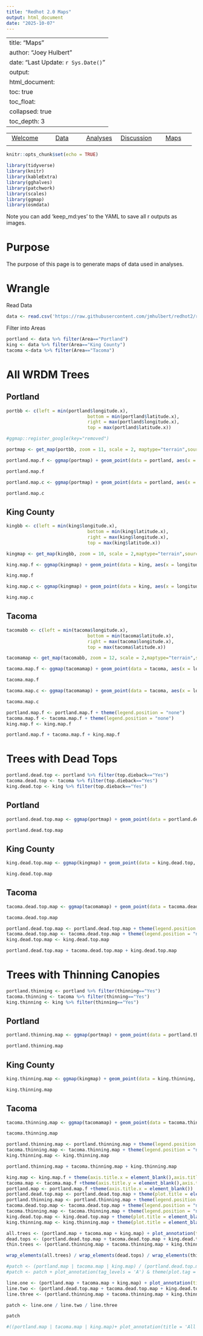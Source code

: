 ```yaml
---
title: "Redhot 2.0 Maps"
output: html_document
date: "2025-10-07"
---
```

---
title: "Maps"
author: "Joey Hulbert"
date: "Last Update: `r Sys.Date()`"
output: 
  html_document:
    toc: true
    toc_float:
      collapsed: true
    toc_depth: 3
---

|            |            |            |            |            |
|:----------:|:----------:|:----------:|:----------:|:----------:|
|[Welcome](https://jmhulbert.github.io/redhot)|[Data](https://jmhulbert.github.io/redhot/data)|[Analyses](https://jmhulbert.github.io/redhot/analyses)|[Discussion](https://jmhulbert.github.io/redhot/discussion)|[Maps](https://jmhulbert.github.io/redhot/maps)
|             |           |            |            |            |

```r
knitr::opts_chunk$set(echo = TRUE)
```

```r
library(tidyverse)
library(knitr)
library(kableExtra)
library(gghalves)
library(patchwork)
library(scales)
library(ggmap)
library(osmdata)
```

Note you can add 'keep_md:yes' to the YAML to save all r outputs as images. 

# Purpose

The purpose of this page is to generate maps of data used in analyses. 


# Wrangle

Read Data


```r
data <- read.csv('https://raw.githubusercontent.com/jmhulbert/redhot2/refs/heads/main/data/urban-data-modified.csv')
```

Filter into Areas

```r
portland <- data %>% filter(Area=="Portland")
king <- data %>% filter(Area=="King County")
tacoma <-data %>% filter(Area=="Tacoma")
```


# All WRDM Trees

## Portland

```r
portbb <- c(left = min(portland$longitude.x), 
                              bottom = min(portland$latitude.x), 
                              right = max(portland$longitude.x), 
                              top = max(portland$latitude.x))
```


```r
#ggmap::register_google(key="removed")
```


```r
portmap <- get_map(portbb, zoom = 11, scale = 2, maptype="terrain",source="google")
```
```r
portland.map.f <- ggmap(portmap) + geom_point(data = portland, aes(x = longitude.x, y = latitude.x,fill=pl.af.f), color = "black",pch=21, size = 3) + theme_minimal() +scale_fill_viridis_c(option = "inferno")+labs(title="Portland",x="Longitude",y="Latitude",fill="Afternoon\nTemp (F)") +theme(plot.title = element_text(size = 14, hjust = .5,face = "bold.italic"))
```

```r
portland.map.f
```

```r
portland.map.c <- ggmap(portmap) + geom_point(data = portland, aes(x = longitude.x, y = latitude.x,fill=pl.af.c), color = "black",pch=21, size = 3) + theme_minimal() +scale_fill_viridis_c(option = "inferno")+labs(title="Portland",x="Longitude",y="Latitude",fill="Afternoon\nTemp (C)") +theme(plot.title = element_text(size = 14, hjust = .5,face = "bold.italic"))
```

```r
portland.map.c
```


## King County

```r
kingbb <- c(left = min(king$longitude.x), 
                              bottom = min(king$latitude.x), 
                              right = max(king$longitude.x), 
                              top = max(king$latitude.x))
```


```r
kingmap <- get_map(kingbb, zoom = 10, scale = 2,maptype="terrain",source="google")
```

```r
king.map.f <- ggmap(kingmap) + geom_point(data = king, aes(x = longitude.x, y = latitude.x,fill=kc.af.f), color = "black",pch=21, size = 3) + theme_minimal() +scale_fill_viridis_c(option = "inferno")+labs(title="King County",x="Longitude",y="Latitude",fill="Afternoon\nTemp (F)") +theme(plot.title = element_text(size = 14, hjust = .5,face = "bold.italic"))
```

```r
king.map.f
```

```r
king.map.c <- ggmap(kingmap) + geom_point(data = king, aes(x = longitude.x, y = latitude.x,fill=kc.af.c), color = "black",pch=21, size = 3) + theme_minimal() +scale_fill_viridis_c(option = "inferno")+labs(title="King County",x="Longitude",y="Latitude",fill="Afternoon\nTemp (C)") +theme(plot.title = element_text(size = 14, hjust = .5,face = "bold.italic"))
```

```r
king.map.c
```


## Tacoma

```r
tacomabb <- c(left = min(tacoma$longitude.x), 
                              bottom = min(tacoma$latitude.x), 
                              right = max(tacoma$longitude.x), 
                              top = max(tacoma$latitude.x))
```


```r
tacomamap <- get_map(tacomabb, zoom = 12, scale = 2,maptype="terrain",source="google")
```

```r
tacoma.map.f <- ggmap(tacomamap) + geom_point(data = tacoma, aes(x = longitude.x, y = latitude.x,fill=tac.af.f), color = "black",pch=21, size = 3) + theme_minimal() +scale_fill_viridis_c(option = "inferno")+labs(title="Tacoma",x="Longitude",y="Latitude",fill="Afternoon\nTemp (F)") +theme(plot.title = element_text(size = 14, hjust = .5,face = "bold.italic"))
```

```r
tacoma.map.f
```

```r
tacoma.map.c <- ggmap(tacomamap) + geom_point(data = tacoma, aes(x = longitude.x, y = latitude.x,fill=tac.af.f), color = "black",pch=21, size = 3) + theme_minimal() +scale_fill_viridis_c(option = "inferno")+labs(title="Tacoma",x="Longitude",y="Latitude",fill="Afternoon\nTemp (C)") +theme(plot.title = element_text(size = 14, hjust = .5,face = "bold.italic"))
```

```r
tacoma.map.c
```


```r
portland.map.f <- portland.map.f + theme(legend.position = "none")
tacoma.map.f <- tacoma.map.f + theme(legend.position = "none")
king.map.f <- king.map.f
```



```r
portland.map.f + tacoma.map.f + king.map.f
```


# Trees with Dead Tops

```r
portland.dead.top <- portland %>% filter(top.dieback=="Yes")
tacoma.dead.top <- tacoma %>% filter(top.dieback=="Yes")
king.dead.top <- king %>% filter(top.dieback=="Yes")
```



## Portland

```r
portland.dead.top.map <- ggmap(portmap) + geom_point(data = portland.dead.top, aes(x = longitude.x, y = latitude.x,fill=pl.af.f), color = "black",pch=21, size = 3) + theme_minimal() +scale_fill_viridis_c(option = "inferno")+labs(title="Portland",x="Longitude",y="Latitude",fill="Afternoon\nTemp (F)") +theme(plot.title = element_text(size = 14, hjust = .5,face = "bold.italic"))
```

```r
portland.dead.top.map
```

## King County

```r
king.dead.top.map <- ggmap(kingmap) + geom_point(data = king.dead.top, aes(x = longitude.x, y = latitude.x,fill=kc.af.f), color = "black",pch=21, size = 3) + theme_minimal() +scale_fill_viridis_c(option = "inferno")+labs(title="King County",x="Longitude",y="Latitude",fill="Afternoon\nTemp (F)") +theme(plot.title = element_text(size = 14, hjust = .5,face = "bold.italic"))
```

```r
king.dead.top.map
```

## Tacoma

```r
tacoma.dead.top.map <- ggmap(tacomamap) + geom_point(data = tacoma.dead.top, aes(x = longitude.x, y = latitude.x,fill=tac.af.f), color = "black",pch=21, size = 3) + theme_minimal() +scale_fill_viridis_c(option = "inferno")+labs(title="Tacoma",x="Longitude",y="Latitude",fill="Afternoon\nTemp (F)") +theme(plot.title = element_text(size = 14, hjust = .5,face = "bold.italic"))
```

```r
tacoma.dead.top.map
```


```r
portland.dead.top.map <- portland.dead.top.map + theme(legend.position = "none")
tacoma.dead.top.map <- tacoma.dead.top.map + theme(legend.position = "none")
king.dead.top.map <- king.dead.top.map
```



```r
portland.dead.top.map + tacoma.dead.top.map + king.dead.top.map
```


# Trees with Thinning Canopies

```r
portland.thinning <- portland %>% filter(thinning=="Yes")
tacoma.thinning <- tacoma %>% filter(thinning=="Yes")
king.thinning <- king %>% filter(thinning=="Yes")
```



## Portland

```r
portland.thinning.map <- ggmap(portmap) + geom_point(data = portland.thinning, aes(x = longitude.x, y = latitude.x,fill=pl.af.f), color = "black",pch=21, size = 3) + theme_minimal() +scale_fill_viridis_c(option = "inferno")+labs(title="Portland",x="Longitude",y="Latitude",fill="Afternoon\nTemp (F)") +theme(plot.title = element_text(size = 14, hjust = .5,face = "bold.italic"))
```

```r
portland.thinning.map
```

## King County

```r
king.thinning.map <- ggmap(kingmap) + geom_point(data = king.thinning, aes(x = longitude.x, y = latitude.x,fill=kc.af.f), color = "black",pch=21, size = 3) + theme_minimal() +scale_fill_viridis_c(option = "inferno")+labs(title="King County",x="Longitude",y="Latitude",fill="Afternoon\nTemp (F)") +theme(plot.title = element_text(size = 14, hjust = .5,face = "bold.italic"))
```

```r
king.thinning.map
```

## Tacoma

```r
tacoma.thinning.map <- ggmap(tacomamap) + geom_point(data = tacoma.thinning, aes(x = longitude.x, y = latitude.x,fill=tac.af.f), color = "black",pch=21, size = 3) + theme_minimal() +scale_fill_viridis_c(option = "inferno")+labs(title="Tacoma",x="Longitude",y="Latitude",fill="Afternoon\nTemp (F)") +theme(plot.title = element_text(size = 14, hjust = .5,face = "bold.italic"))
```

```r
tacoma.thinning.map
```


```r
portland.thinning.map <- portland.thinning.map + theme(legend.position = "none")
tacoma.thinning.map <- tacoma.thinning.map + theme(legend.position = "none")
king.thinning.map <- king.thinning.map
```


```r
portland.thinning.map + tacoma.thinning.map + king.thinning.map
```


```r
king.map <- king.map.f + theme(axis.title.x = element_blank(),axis.title.y = element_blank())
tacoma.map <- tacoma.map.f +theme(axis.title.y = element_blank(),axis.title.x = element_blank())
portland.map <- portland.map.f +theme(axis.title.x = element_blank())
portland.dead.top.map <- portland.dead.top.map + theme(plot.title = element_blank(),axis.title.x = element_blank()) 
portland.thinning.map <- portland.thinning.map + theme(legend.position = "none",plot.title = element_blank())
tacoma.dead.top.map <- tacoma.dead.top.map + theme(legend.position = "none",plot.title = element_blank(),axis.title.x = element_blank(),axis.title.y = element_blank())
tacoma.thinning.map <- tacoma.thinning.map + theme(legend.position = "none",plot.title = element_blank(),axis.title.y = element_blank())
king.dead.top.map <- king.dead.top.map + theme(plot.title = element_blank(),axis.title.x = element_blank(),axis.title.y = element_blank())
king.thinning.map <- king.thinning.map + theme(plot.title = element_blank(),axis.title.y = element_blank())
```

```r
all.trees <- (portland.map + tacoma.map + king.map) + plot_annotation(title = 'All WRDM Trees') & theme(plot.title = element_text(hjust = 0.5))
dead.tops <- (portland.dead.top.map + tacoma.dead.top.map + king.dead.top.map) + plot_annotation(title = 'Trees with Dead Tops') & theme(plot.title = element_text(hjust = 0.5))
thin.trees <- (portland.thinning.map + tacoma.thinning.map + king.thinning.map) + plot_annotation(title = 'Trees with Thinning Canopies') & theme(plot.title = element_text(hjust = 0.5))
```

```r
wrap_elements(all.trees) / wrap_elements(dead.tops) / wrap_elements(thin.trees)
```

```r
#patch <- (portland.map | tacoma.map | king.map) / (portland.dead.top.map | tacoma.dead.top.map | king.dead.top.map) / (portland.thinning.map | tacoma.thinning.map | king.thinning.map)
#patch <- patch + plot_annotation(tag_levels = 'A') & theme(plot.tag = element_text(size = 12))

line.one <- (portland.map + tacoma.map + king.map) + plot_annotation(title = 'All iNaturalist Observations')
line.two <- (portland.dead.top.map + tacoma.dead.top.map + king.dead.top.map) + plot_annotation(title = 'Observations with Dead-Tops')
line.three <- (portland.thinning.map + tacoma.thinning.map + king.thinning.map) + plot_annotation(title = 'Observations with Thinning Canopies')

patch <- line.one / line.two / line.three
```



```r
patch

#((portland.map | tacoma.map | king.map)+ plot_annotation(title = 'All iNaturalist Observations')) / ((portland.dead.top.map | tacoma.dead.top.map | king.dead.top.map)+ plot_annotation(title = 'Observations with Dead-Tops')) / ((portland.thinning.map | tacoma.thinning.map | king.thinning.map)+ plot_annotation(title = 'Observations with Thinning Canopies'))
```



